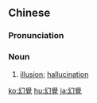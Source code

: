 {{also|幻觉}}
==Chinese==
{{zh-forms|s=幻觉}}

===Pronunciation===
{{zh-pron
|m=huànjué
|c=waan6 gok3
|mn=qz,xm:hoān-kak/tw,zz:hoàn-kak
|cat=n
}}

===Noun===
{{zh-noun}}

# [[illusion]]; [[hallucination]]

[[ko:幻覺]]
[[hu:幻覺]]
[[ja:幻覺]]